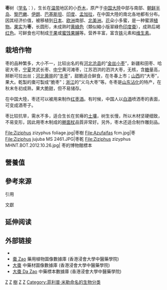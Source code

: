 {{Globalize|time=2021-12-09T00:00:00+00:00}}
{{Speciesbox 
| genus = Ziziphus
| species = jujuba
| authority = [[菲利普·米勒|Mill.]]
| image = Ziziphus zizyphus foliage.jpg
| synonyms = * ''Ziziphus zizyphus'' ([[L.|L.]]) [[H.Karst.|H.Karst.]]
| subdivision_ranks = 分类
| subdivision = 
*[[变种|变种]]
**枣（原变种） Z. j. var. jujuba
**[[无刺枣|无刺枣]] Z. j. var. inermis
**[[酸枣|酸枣]] Z. j. var. spinosa
*[[栽培品种|栽培品种]]
**[[冬枣|冬枣]] Z. j. cv. Dongzao
}}

'''枣'''树（[[学名|学名]]：''{{lang|la|Ziziphus jujuba}}''），生长在[[温带|温带]]地区的小[[乔木|乔木]]，原产于[[中国大陸|中国大陸]]中部与南部、[[朝鲜半岛|朝鲜半岛]]、[[黎巴嫩|黎巴嫩]]、[[伊朗|伊朗]]、[[巴基斯坦|巴基斯坦]]、[[印度|印度]]、[[孟加拉|孟加拉]]，在中国大陸的南北各地都有分布。因其经济价值，被移植到[[日本|日本]]、[[欧洲|欧洲]]南部、[[北美洲|北美洲]]。[[花|花]]朵小多蜜，是一种蜜源[[植物|植物]]。[[果实|果实]]为'''枣'''，长圆形，未成熟时[[黄綠色|黄綠色]]（類似縮小版翠綠色[[印度棗|印度棗]]），成熟后褐[[红色|红色]]。可鲜食也可制成[[干果|干果]]或[[蜜饯|蜜饯]][[果脯|果脯]]等。营养丰富，富含[[铁|铁]]元素和[[维生素|维生素]]。

== 栽培作物 ==

枣的品种繁多，大小不一，比较出名的有[[河北|河北]][[沧县|沧县]]的“[[金丝小枣|金丝小枣]]”，新疆和田枣、哈密大枣，[[宁夏|宁夏]]灵武长枣、[[中宁|中宁]]黄河滩枣，江苏泗洪的泗洪大枣，无核，含[[糖|糖]]量高，掰断可拉出丝；[[河北|河北]][[黄骅市|黄骅]]的“[[冬枣|冬枣]]”，甜脆适合鲜食，在冬春上市；[[山西|山西]]的“大枣”，果大。乾製的棗可製成“脆枣”；[[浙江|浙江]]的“义乌大枣”等。冬枣是[[山东|山东]][[沾化|沾化]]的特产，在秋末冬初成熟，果大脆甜，但不易储存。

在中国大陸，枣还可以被用来制作[[红枣酒|红枣酒]]。有时候，中国人以[[白酒|白酒]]喷洒枣的表面，可变成酒枣子。

枣比较抗旱，需水不多，适合生长在贫瘠的[[土壤|土壤]]，树生长慢，所以木材坚硬细致，不易变形，因此用枣木制成的[[擀面杖|擀面杖]]品質非常好。另外，枣木还适合制作雕刻品。

<gallery>
File:Ziziphus zizyphus foliage.jpg|枣樹
File:Azufaifas fcm.jpg|枣
File:Ziziphus jujuba MS 2461.JPG|枣乾
File:Ziziphus zizyphus MHNT.BOT.2012.10.26.jpg| 枣的博物館標本
</gallery>

== 營養值 ==
{{multicol}}

{{nutritionalvalue | name=鲜枣 (NDB NO:09146) | kJ= 331| water=77.86 g | protein=1.20 g | fat=0.20 g | carbs=20.23 g | ash=0.51 g | | iron_mg=0.48| calcium_mg=21 | magnesium_mg=10 | phosphorus_mg=23 | potassium_mg=250 | sodium_mg=03 | zinc mg=.05 | copper mg=0.073 | manganese mg=0.084 | vitA_iu=40 | vitC_mg=69 | | vitB6_mg=0.081 | thiamin_mg=0.020 | riboflavin_mg=0.040 | niacin_mg=0.900 | right=1 | source_usda=1 |note=}}
{{multicol-break}}

{{nutritionalvalue | name=干枣 (NDB NO:09147) | kJ= 1201| water=19.70 g | protein=3.70 g | fat=1.10 g | carbs=73.60 g | ash=1.90 g | | iron_mg=1.80 | calcium_mg=79 | magnesium_mg=37 | phosphorus_mg=100 | potassium_mg=531 | sodium_mg=09 | zinc mg=0.19 | copper mg=0.265 | manganese mg=0.305 | vitA_iu=40 | vitC_mg=13 | | vitB6_mg=0.00 | thiamin_mg=0.210 | riboflavin_mg=0.360 | niacin_mg=0.500 | right=1 | source_usda=1 |note=}}

{{multicol-end}}

== 參考來源 ==
;引用
{{reflist}}
;文獻

== 延伸阅读 ==
{{Wikisource further reading}}

==外部链接==
{{Portal|植物}}
{{commons+cat|Ziziphus jujuba}}
{{wikispecies|Ziziphus jujuba}}

* {{zh-hans}}{{CVH|Ziziphus}}
* [http://libproject.hkbu.edu.hk/was40/detail?lang=ch&channelid=1288&searchword=herb_id=D00068 棗 Zao] {{Wayback|url=http://libproject.hkbu.edu.hk/was40/detail?lang=ch&channelid=1288&searchword=herb_id=D00068 |date=20190520092256 }} 藥用植物圖像數據庫 (香港浸會大學中醫藥學院) {{zh}}{{en}}
*[https://sys01.lib.hkbu.edu.hk/cmed/mmid/detail.php?pid=B00171 大棗] 中藥材圖像數據庫  (香港浸會大學中醫藥學院) {{zh}}{{en}} 
* [http://libproject.hkbu.edu.hk/was40/detail?channelid=44273&searchword=herb_id=D00550 大棗 Da Zao] {{Wayback|url=http://libproject.hkbu.edu.hk/was40/detail?channelid=44273&searchword=herb_id=D00550 |date=20200818024928 }} 中藥標本數據庫 (香港浸會大學中醫藥學院) {{zh-hant}}{{en}}
{{Taxonbar|from=Q11181633}}

[[Category:棗屬|Z]]
[[Category:水果|Z]]
[[Category:藥用植物|樹]]
[[Category:蜜源植物|Z]]
[[Category:原產於亞洲的水果|Z]]
[[Category:菲利普·米勒命名的生物分类|Category:菲利普·米勒命名的生物分类]]